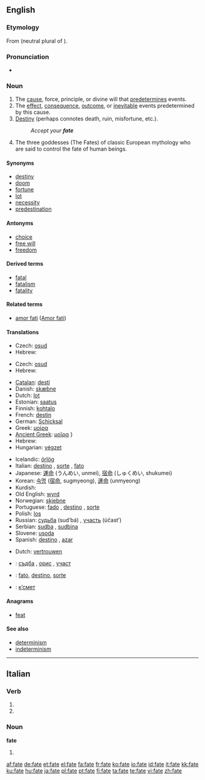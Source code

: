 {{see|Fate|Fates}}
==English==
{{wikipedia}}

===Etymology===
From {{L.}} {{term|fata|lang=la}} (neutral plural of {{term|fatum|lang=la}}).

===Pronunciation===
*{{audio|en-us-fate.ogg|Audio (US)}}
*:{{rhymes|eɪt}}

===Noun===
{{en-noun|s|-}}

# The [[cause]], force, principle, or divine will that [[predetermine]]s events.
# The [[effect]], [[consequence]], [[outcome]], or [[inevitable]] events predetermined by this cause.
# [[destiny|Destiny]] (perhaps connotes death, ruin, misfortune, etc.).
#: ''Accept your '''fate'''''
# The three goddesses (The Fates) of classic European mythology who are said to control the fate of human beings.

====Synonyms====
*[[destiny]]
*[[doom]]
*[[fortune]]
*[[lot]]
*[[necessity]]
*[[predestination]]

====Antonyms====
*[[choice]]
*[[free will]]
*[[freedom]]

====Derived terms====
*[[fatal]]
*[[fatalism]]
*[[fatality]]

====Related terms====
*[[amor fati]] ([[w:Amor fati|Amor fati]])

====Translations====
{{trans-top|that which predetermines events}}
*Czech: [[osud]] {{m}}
*Hebrew: {{he-translation|מזל|mazal}} {{m}}
{{trans-mid}}
{{trans-bottom}}

{{trans-top|inevitable events}}
*Czech: [[osud]] {{m}}
*Hebrew: {{he-translation|מזל|mazal}} {{m}}
{{trans-mid}}
{{trans-bottom}}

{{trans-top|destiny}}
*[[Catalan]]: [[destí]] {{m}}
*Danish: [[skæbne]] {{c}}
*Dutch: [[lot]] {{n}}
*Estonian: [[saatus]]
*Finnish: [[kohtalo]]
*French: [[destin]] {{m}}
*German: [[Schicksal]] {{n}}
*Greek: [[μοίρα]] {{f}}
*[[Ancient Greek]]: [[μοῖρα]] {{f}}}
*Hebrew: {{he-translation|מזל|mazal}} {{m}}
*Hungarian: [[végzet]]
{{trans-mid}}
*Icelandic: [[örlög]] {{n|p}}
*Italian: [[destino]] {{m}}, [[sorte]] {{f}}, [[fato]] {{m}}
*Japanese: [[運命]] (うんめい, unmei), [[宿命]] (しゅくめい, shukumei)
*Korean: [[숙명]] ([[宿]][[命]], sugmyeong), [[運]][[命]] (unmyeong)
*Kurdish: {{KUchar|[[چاره‌نووس]]}}
*Old English: [[wyrd]] {{g|Old English}}
*Norwegian: [[skjebne]] {{m}}
*Portuguese: [[fado#Portuguese|fado]] {{m}}, [[destino#Portuguese|destino]] {{m}}, [[sorte#Portuguese|sorte]] {{f}}
*Polish: [[los#Polish|los]] {{m}}
*Russian: [[судьба]] (sud’bá) {{f}}, [[участь]] (účast’) {{f}}
*Serbian: [[sudba]] {{f}}, [[sudbina]] {{f}}
*Slovene: [[usoda]] {{f}}
*Spanish: [[destino#Spanish|destino]] {{m}}, [[azar]] {{m}}
{{trans-bottom}}

{{trans-top|confidence}}
*Dutch: [[vertrouwen]] {{n}}
{{trans-mid}}
{{trans-bottom}}

{{checktrans-top}}
*{{ttbc|Bulgarian}}: [[съдба#Bulgarian|съдба]] {{f}}, [[орис#Bulgarian|орис]] {{f}}, [[участ#Bulgarian|участ]] {{f}}
*{{ttbc|Interlingua}}: [[fato]], [[destino#Interlingua|destino]], [[sorte#Interlingua|sorte]]
*{{ttbc|Macedonian}}: [[к’смет]]
{{trans-bottom}}

====Anagrams====
*[[feat]]

====See also====
*[[determinism]]
*[[indeterminism]]

----

==Italian==

===Verb===
{{infl|it|verb form}}

# {{form of|second-person plural indicative present|[[fare]]}}
# {{form of|second-person plural imperative|[[fare]]}}

===Noun===
'''fate''' {{f}}

# {{plural of|[[fata]]|lang=Italian}}

[[af:fate]]
[[de:fate]]
[[et:fate]]
[[el:fate]]
[[fa:fate]]
[[fr:fate]]
[[ko:fate]]
[[io:fate]]
[[id:fate]]
[[it:fate]]
[[kk:fate]]
[[ku:fate]]
[[hu:fate]]
[[ja:fate]]
[[pl:fate]]
[[pt:fate]]
[[fi:fate]]
[[ta:fate]]
[[te:fate]]
[[vi:fate]]
[[zh:fate]]